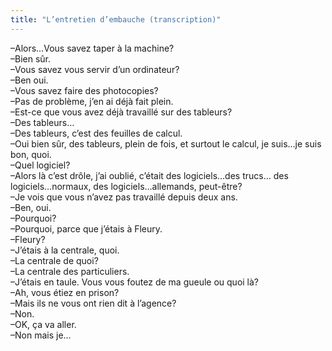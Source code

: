 ```yaml
---
title: "L’entretien d’embauche (transcription)"
---
```

--Alors...Vous savez taper à la machine?\
--Bien sûr.\
--Vous savez vous servir d'un ordinateur?\
--Ben oui.\
--Vous savez faire des photocopies?\
--Pas de problème, j'en ai déjà fait plein.\
--Est-ce que vous avez déjà travaillé sur des tableurs?\
--Des tableurs...\
--Des tableurs, c'est des feuilles de calcul.\
--Oui bien sûr, des tableurs, plein de fois, et surtout le calcul, je suis...je suis bon, quoi.\
--Quel logiciel?\
--Alors là c'est drôle, j'ai oublié, c'était des logiciels...des trucs... des logiciels...normaux, des logiciels...allemands, peut-être?\
--Je vois que vous n'avez pas travaillé depuis deux ans.\
--Ben, oui.\
--Pourquoi?\
--Pourquoi, parce que j'étais à Fleury.\
--Fleury?\
--J'étais à la centrale, quoi.\
--La centrale de quoi?\
--La centrale des particuliers.\
--J'étais en taule. Vous vous foutez de ma gueule ou quoi là?\
--Ah, vous étiez en prison?\
--Mais ils ne vous ont rien dit à l'agence?\
--Non.\
--OK, ça va aller.\
--Non mais je...